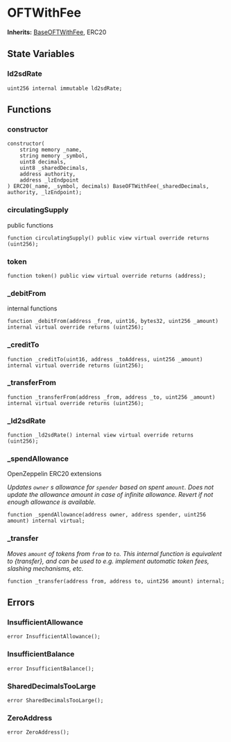 # OFTWithFee



**Inherits:**
[BaseOFTWithFee](/src/layerZero/oft/BaseOFTWithFee.sol/abstract.BaseOFTWithFee.md), ERC20

## State Variables

### ld2sdRate

```solidity
uint256 internal immutable ld2sdRate;
```

## Functions

### constructor

```solidity
constructor(
    string memory _name,
    string memory _symbol,
    uint8 decimals,
    uint8 _sharedDecimals,
    address authority,
    address _lzEndpoint
) ERC20(_name, _symbol, decimals) BaseOFTWithFee(_sharedDecimals, authority, _lzEndpoint);
```

### circulatingSupply

public functions

```solidity
function circulatingSupply() public view virtual override returns (uint256);
```

### token

```solidity
function token() public view virtual override returns (address);
```

### \_debitFrom

internal functions

```solidity
function _debitFrom(address _from, uint16, bytes32, uint256 _amount) internal virtual override returns (uint256);
```

### \_creditTo

```solidity
function _creditTo(uint16, address _toAddress, uint256 _amount) internal virtual override returns (uint256);
```

### \_transferFrom

```solidity
function _transferFrom(address _from, address _to, uint256 _amount) internal virtual override returns (uint256);
```

### \_ld2sdRate

```solidity
function _ld2sdRate() internal view virtual override returns (uint256);
```

### \_spendAllowance

OpenZeppelin ERC20 extensions

_Updates `owner` s allowance for `spender` based on spent `amount`.
Does not update the allowance amount in case of infinite allowance.
Revert if not enough allowance is available._

```solidity
function _spendAllowance(address owner, address spender, uint256 amount) internal virtual;
```

### \_transfer

_Moves `amount` of tokens from `from` to `to`.
This internal function is equivalent to {transfer}, and can be used to
e.g. implement automatic token fees, slashing mechanisms, etc._

```solidity
function _transfer(address from, address to, uint256 amount) internal;
```

## Errors

### InsufficientAllowance

```solidity
error InsufficientAllowance();
```

### InsufficientBalance

```solidity
error InsufficientBalance();
```

### SharedDecimalsTooLarge

```solidity
error SharedDecimalsTooLarge();
```

### ZeroAddress

```solidity
error ZeroAddress();
```
